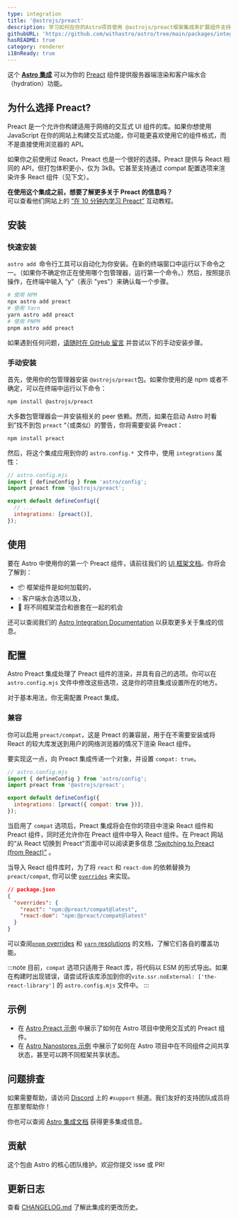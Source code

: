 ```yaml
---
type: integration
title: '@astrojs/preact'
description: 学习如何在你的Astro项目使用 @astrojs/preact框架集成来扩展组件支持。
githubURL: 'https://github.com/withastro/astro/tree/main/packages/integrations/preact/'
hasREADME: true
category: renderer
i18nReady: true
---
```



这个 **[Astro 集成][astro-integration]** 可以为你的 [Preact](https://preactjs.com/) 组件提供服务器端渲染和客户端水合（hydration）功能。

## 为什么选择 Preact?

Preact 是一个允许你构建适用于网络的交互式 UI 组件的库。如果你想使用 JavaScript 在你的网站上构建交互式功能，你可能更喜欢使用它的组件格式，而不是直接使用浏览器的 API。

如果你之前使用过 React，Preact 也是一个很好的选择。Preact 提供与 React 相同的 API，但打包体积更小，仅为 3kB。它甚至支持通过 compat 配置选项来渲染许多 React 组件（见下文）。

**在使用这个集成之前，想要了解更多关于 Preact 的信息吗？**\
可以查看他们网站上的 [“在 10 分钟内学习 Preact”](https://preactjs.com/tutorial) 互动教程。

## 安装

### 快速安装

`astro add `命令行工具可以自动化为你安装。在新的终端窗口中运行以下命令之一。（如果你不确定你正在使用哪个包管理器，运行第一个命令。）然后，按照提示操作，在终端中输入 “y”（表示 "yes"）来确认每一个步骤。

```sh
# 使用 NPM
npx astro add preact
# 使用 Yarn
yarn astro add preact
# 使用 PNPM
pnpm astro add preact
```

如果遇到任何问题，[请随时在 GitHub 留言](https://github.com/withastro/astro/issues) 并尝试以下的手动安装步骤。

### 手动安装


首先，使用你的包管理器安装 `@astrojs/preact`包。如果你使用的是 npm 或者不确定，可以在终端中运行以下命令：

```sh
npm install @astrojs/preact
```

大多数包管理器会一并安装相关的 peer 依赖。然而，如果在启动 Astro 时看到”找不到包  `preact` “（或类似）的警告，你将需要安装 Preact：

```sh
npm install preact
```


然后，将这个集成应用到你的 `astro.config.* `文件中，使用 `integrations` 属性：

```js ins={3} "preact()"
// astro.config.mjs
import { defineConfig } from 'astro/config';
import preact from '@astrojs/preact';

export default defineConfig({
  // ...
  integrations: [preact()],
});
```

##  使用

要在 Astro 中使用你的第一个 Preact 组件，请前往我们的 [UI 框架文档][astro-ui-frameworks]。你将会了解到：

*   📦 框架组件是如何加载的，
*   💧 客户端水合选项以及，
*   🤝 将不同框架混合和嵌套在一起的机会

还可以查阅我们的 [Astro Integration Documentation][astro-integration] 以获取更多关于集成的信息。

## 配置

Astro Preact 集成处理了 Preact 组件的渲染，并具有自己的选项。你可以在 `astro.config.mjs` 文件中修改这些选项，这是你的项目集成设置所在的地方。

对于基本用法，你无需配置 Preact 集成。

### 兼容

你可以启用 `preact/compat`，这是 Preact 的兼容层，用于在不需要安装或将 React 的较大库发送到用户的网络浏览器的情况下渲染 React 组件。

要实现这一点，向 Preact 集成传递一个对象，并设置  `compat: true`。

```js "compat: true"
// astro.config.mjs
import { defineConfig } from 'astro/config';
import preact from '@astrojs/preact';

export default defineConfig({
  integrations: [preact({ compat: true })],
});
```

当启用了 `compat` 选项后，Preact 集成将会在你的项目中渲染 React 组件和 Preact 组件，同时还允许你在 Preact 组件中导入 React 组件。在 Preact 网站的“从 React 切换到 Preact”页面中可以阅读更多信息 [“Switching to Preact (from React)”](https://preactjs.com/guide/v10/switching-to-preact) 。

当导入 React 组件库时，为了将 `react` 和 `react-dom` 的依赖替换为 `preact/compat`, 你可以使 [`overrides`](https://docs.npmjs.com/cli/v8/configuring-npm/package-json#overrides) 来实现。

```json
// package.json
{
  "overrides": {
    "react": "npm:@preact/compat@latest",
    "react-dom": "npm:@preact/compat@latest"
  }
}
```

可以查阅[`pnpm` overrides](https://pnpm.io/package_json#pnpmoverrides) 和 [`yarn` resolutions](https://yarnpkg.com/configuration/manifest#resolutions) 的文档，了解它们各自的覆盖功能。

:::note 
目前，`compat` 选项只适用于 React 库，将代码以 ESM 的形式导出。如果在构建时出现错误，请尝试将该库添加到你的`vite.ssr.noExternal: ['the-react-library']` 的 `astro.config.mjs` 文件中。
:::

##  示例

*   在 [Astro Preact 示例](https://github.com/withastro/astro/tree/latest/examples/framework-preact) 中展示了如何在 Astro 项目中使用交互式的 Preact 组件。
*   在 [Astro Nanostores 示例](https://github.com/withastro/astro/tree/latest/examples/with-nanostores) 中展示了如何在 Astro 项目中在不同组件之间共享状态，甚至可以跨不同框架共享状态。

## 问题排查

如果需要帮助，请访问 [Discord](https://astro.build/chat) 上的 `#support` 频道。我们友好的支持团队成员将在那里帮助你！

你也可以查阅 [Astro 集成文档][astro-integration] 获得更多集成信息。

##  贡献 

这个包由 Astro 的核心团队维护。欢迎你提交 isse 或 PR!

## 更新日志

查看 [CHANGELOG.md](https://github.com/withastro/astro/tree/main/packages/integrations/preact/CHANGELOG.md) 了解此集成的更改历史。

[astro-integration]: /zh-cn/guides/integrations-guide/

[astro-ui-frameworks]: /zh-cn/core-concepts/framework-components/#使用框架组件

